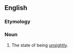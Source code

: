 ==English==

===Etymology===
{{suffix|en|unsightly|ness}}

===Noun===
{{en-noun|-|es}}

# The state of being [[unsightly]].